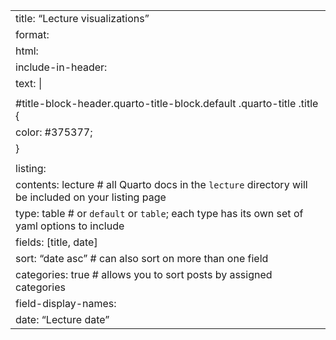 ---
title: "Lecture visualizations"
format: 
   html:
     include-in-header: 
        text: |
          <style>
          #title-block-header.quarto-title-block.default .quarto-title .title {
          color: #375377;
          }
          </style>
listing: 
  contents: lecture # all Quarto docs in the `lecture` directory will be included on your listing page
  type: table # or `default` or `table`; each type has its own set of yaml options to include
  fields: [title, date]
  sort: "date asc" # can also sort on more than one field
  categories: true # allows you to sort posts by assigned categories 
  field-display-names: 
    date: "Lecture date"
---